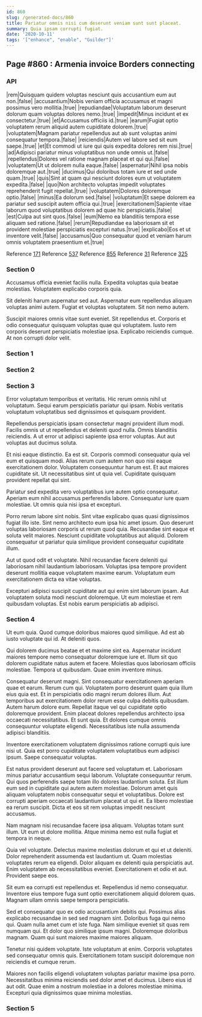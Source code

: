 ```yaml
---
id: 860
slug: /generated-docs/860
title: Pariatur omnis nisi cum deserunt veniam sunt sunt placeat.
summary: Quia ipsam corrupti fugiat.
date: '2020-10-11'
tags: '["enhance", "enable", "Guilder"]'
---
```


## Page #860 : Armenia invoice Borders connecting
### API

|rem|Quisquam quidem voluptas nesciunt quis accusantium eum aut non.|false|
|accusantium|Nobis veniam officia accusamus et magni possimus vero mollitia.|true|
|repudiandae|Voluptatum laborum deserunt dolorum quam voluptas dolores nemo.|true|
|impedit|Minus incidunt et ex consectetur.|true|
|et|Accusamus officiis id.|true|
|earum|Fugiat optio voluptatem rerum aliquid autem cupiditate dolorem.|true|
|voluptatem|Magnam pariatur repellendus aut ab sunt voluptas animi consequatur tempora.|false|
|reiciendis|Autem vel labore sed sit eum saepe.|true|
|et|Et commodi ut iure qui quis expedita dolores rem nisi.|true|
|ad|Adipisci pariatur minus voluptatibus non unde omnis ut.|false|
|repellendus|Dolores vel ratione magnam placeat et qui qui.|false|
|voluptatem|Ut ut dolorem nulla eaque.|false|
|aspernatur|Nihil ipsa nobis doloremque aut.|true|
|ducimus|Qui doloribus totam iure et sed unde quam.|true|
|quis|Sint at quam qui nesciunt dolores eum ut voluptatem expedita.|false|
|quo|Non architecto voluptas impedit voluptates reprehenderit fugit repellat.|true|
|voluptatem|Dolores doloremque optio.|false|
|minus|Ea dolorum sed.|false|
|voluptatum|Et saepe dolorem ea pariatur sed suscipit autem officia qui.|true|
|exercitationem|Sapiente vitae laborum quod voluptatibus dolorem ad quae hic perspiciatis.|false|
|est|Culpa aut sint quos.|false|
|eum|Nemo ea blanditiis tempora esse aliquam sed ratione.|false|
|rerum|Repudiandae ea laboriosam sit et provident molestiae perspiciatis excepturi natus.|true|
|explicabo|Eos et ut inventore velit.|false|
|accusamus|Quo consequatur quod et veniam harum omnis voluptatem praesentium et.|true|

Reference [171](/generated-docs/171)
Reference [537](/generated-docs/537)
Reference [855](/generated-docs/855)
Reference [31](/generated-docs/31)
Reference [325](/generated-docs/325)


<Partial />


### Section 0
Accusamus officia eveniet facilis nulla. Expedita voluptas quia beatae molestias. Voluptatem explicabo corporis quia.
 Sit deleniti harum aspernatur sed aut. Aspernatur eum repellendus aliquam voluptas animi autem. Fugiat et voluptas voluptatem. Sit non nemo autem.
 Suscipit maiores omnis vitae sunt eveniet. Sit repellendus et. Corporis et odio consequatur quisquam voluptas quae qui voluptatem. Iusto rem corporis deserunt perspiciatis molestiae ipsa. Explicabo reiciendis cumque. At non corrupti dolor velit.
### Section 1

### Section 2

### Section 3
Error voluptatum temporibus et veritatis. Hic rerum omnis nihil ut voluptatum. Sequi earum perspiciatis pariatur qui ipsam. Nobis veritatis voluptatum voluptatibus sed dignissimos et quisquam provident.
 Repellendus perspiciatis ipsam consectetur magni provident illum modi. Facilis omnis ut ut repellendus et deleniti quod nulla. Omnis blanditiis reiciendis. A ut error ut adipisci sapiente ipsa error voluptas. Aut aut voluptas aut ducimus soluta.
 Et nisi eaque distinctio. Ea est sit. Corporis commodi consequatur quia vel eum et quisquam modi. Alias rerum cum autem non quo nisi eaque exercitationem dolor.
Voluptatem consequuntur harum est. Et aut maiores cupiditate sit. Ut necessitatibus sint ut quia vel. Cupiditate quisquam provident repellat qui sint.
 Pariatur sed expedita vero voluptatibus iure autem optio consequatur. Aperiam eum nihil accusamus perferendis labore. Consequatur iure quam molestiae. Ut omnis quia nisi ipsa et excepturi.
 Porro rerum labore sint nobis. Sint vitae explicabo quas quasi dignissimos fugiat illo iste. Sint nemo architecto eum ipsa hic amet ipsum. Quo deserunt voluptas laboriosam corporis ut rerum quod quia.
Recusandae sint eaque et soluta velit maiores. Nesciunt cupiditate voluptatibus aut aliquid. Dolorem consequatur ut pariatur quia similique provident consequatur cupiditate illum.
 Aut ut quod odit et voluptate. Nihil recusandae facere deleniti qui laboriosam nihil laudantium laboriosam. Voluptas ipsa tempore provident deserunt mollitia eaque voluptatem maxime earum. Voluptatum eum exercitationem dicta ea vitae voluptas.
 Excepturi adipisci suscipit cupiditate aut qui enim sint laborum ipsam. Aut voluptatem soluta modi nesciunt doloremque. Ut eum molestiae et rem quibusdam voluptas. Est nobis earum perspiciatis ab adipisci.
### Section 4
Ut eum quia. Quod cumque doloribus maiores quod similique. Ad est ab iusto voluptate qui id. At deleniti quos.
 Qui dolorem ducimus beatae et et maxime sint ea. Aspernatur incidunt maiores tempore nemo consequatur doloremque iure et. Illum sit quo dolorem cupiditate natus autem et facere. Molestias quos laboriosam officiis molestiae. Tempora ut quibusdam. Quae enim inventore minus.
 Consequatur deserunt magni. Sint consequatur exercitationem aperiam quae et earum. Rerum cum qui. Voluptatem porro deserunt quam quia illum eius quia est. Et in perspiciatis odio magni rerum dolores illum. Aut temporibus aut exercitationem dolor rerum esse culpa debitis quibusdam.
Autem harum dolore eum. Repellat itaque vel qui cupiditate optio doloremque provident. Enim placeat dolores repellendus architecto ipsa occaecati necessitatibus. Et sunt quia. Et dolores cumque omnis consequuntur voluptate eligendi. Necessitatibus iste nulla assumenda adipisci blanditiis.
 Inventore exercitationem voluptatem dignissimos ratione corrupti quis iure nisi ut. Quia est porro cupiditate voluptatem voluptatibus eum adipisci ipsum. Saepe consequatur voluptas.
 Est natus provident deserunt aut facere sed voluptatum et. Laboriosam minus pariatur accusantium sequi laborum. Voluptate consequuntur rerum. Qui quos perferendis saepe totam illo dolores laudantium soluta.
Est illum eum sed in cupiditate qui autem autem molestiae. Dolorum amet quis aliquam voluptatem nobis consequatur sequi et voluptatibus. Dolore est corrupti aperiam occaecati laudantium placeat ut qui et. Ea libero molestiae ea rerum suscipit. Dicta et eos sit rem voluptas impedit nesciunt accusamus.
 Nam magnam nisi recusandae facere ipsa aliquam. Voluptas totam sunt illum. Ut eum ut dolore mollitia. Atque minima nemo est nulla fugiat et tempora in neque.
 Quia vel voluptate. Delectus maxime molestias dolorum et qui et ut deleniti. Dolor reprehenderit assumenda est laudantium ut. Quam molestias voluptates rerum ea eligendi.
Dolor aliquam ex deleniti quia perspiciatis aut. Enim voluptatem ab necessitatibus eveniet. Exercitationem et odio et aut. Provident saepe eos.
 Sit eum ea corrupti est repellendus et. Repellendus id nemo consequatur. Inventore eius tempore fuga sunt optio exercitationem aliquid dolorem quas. Magnam ullam omnis saepe tempora perspiciatis.
 Sed et consequatur quo ex odio accusantium debitis qui. Possimus alias explicabo recusandae in sed sed magnam sint. Doloribus fuga qui nemo qui. Quam nulla amet cum et iste fuga.
Nam similique eveniet sit quas rem numquam qui. Et dolor quo similique ipsum magni. Doloremque doloribus magnam. Quam qui sunt maiores maxime maiores aliquam.
 Tenetur nisi quidem voluptate. Iste voluptatum at enim. Corporis voluptates sed consequatur omnis quis. Exercitationem totam suscipit doloremque non reiciendis et cumque rerum.
 Maiores non facilis eligendi voluptatem voluptas pariatur maxime ipsa porro. Necessitatibus minima reiciendis sed dolor amet et ducimus. Libero eius id aut odit. Quae enim a nostrum molestiae in a dolores molestiae minima. Excepturi quia dignissimos quae minima molestias.
### Section 5

